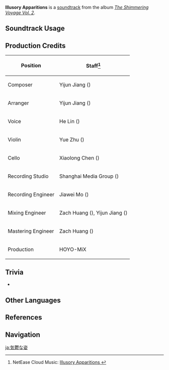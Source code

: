{{Soundtrack Infobox
|image          = The Shimmering Voyage Vol 2.png
|album          = The Shimmering Voyage Vol. 2
|disc           = 1
|number         = 22
|featured       =
|featured2      =
|featured3      =
|featured_disc  =
|featured_disc2 =
|featured_disc3 =
|youtube_id     = INqWuzaefwQ
|spotify_id     = 28nXYOoI3xSlmdXjl2soIg
|previous       = Nothing but a Dream
|next           = Midnight in Mondstadt
}}
'''Illusory Apparitions''' is a [[soundtrack]] from the album ''[[The Shimmering Voyage Vol. 2]]''.

==Soundtrack Usage==
{{Soundtrack Usage
|location = Dainichi Mikoshi (Three Realms Gateway Offering)
}}

==Production Credits==
{| class="wikitable"
! Position
! Staff<ref>NetEase Cloud Music: [https://music.163.com/#/song?id=1973619542 Illusory Apparitions {{zh|郁郁的形影}}]</ref>
|-
! Composer
| Yijun Jiang ({{zh|姜以君}})
|-
! Arranger
| Yijun Jiang ({{zh|姜以君}})
|-
! Voice
| He Lin ({{zh|林禾}})
|-
! Violin
| Yue Zhu ({{zh|朱玥}})
|-
! Cello
| Xiaolong Chen ({{zh|陈小龙}})
|-
! Recording Studio
| Shanghai Media Group ({{zh|上海广播大厦}})
|-
! Recording Engineer
| Jiawei Mo ({{zh|莫家伟}})
|-
! Mixing Engineer
| Zach Huang ({{zh|黄巍}}), Yijun Jiang ({{zh|姜以君}})
|-
! Mastering Engineer
| Zach Huang ({{zh|黄巍}})
|-
! Production
| HOYO-MiX
|}
<!--
==Gallery==
<gallery>
</gallery>
-->

==Trivia==
* {{Transclude|The Realm of Tokoyo|DainichiMikoshiTheme2|section=1}}

==Other Languages==
{{Other Languages
|en      = Illusory Apparitions
|zhs     = 郁郁的形影
|zhs_rm  = Yùyù de Xíngyǐng
|zht     = 鬱鬱的形影
|zht_rm  = Yùyù de Xíngyǐng
|zh_tl   = Melancholic Shadows
|ja      = 気鬱な姿
|ja_rm   = Kiutsu na Sugata
|ja_tl   = Melancholic Appearance
}}

==References==
{{Reflist}}

==Navigation==
{{Soundtrack Navbox|The Shimmering Voyage|2}}

[[ja:気鬱な姿]]